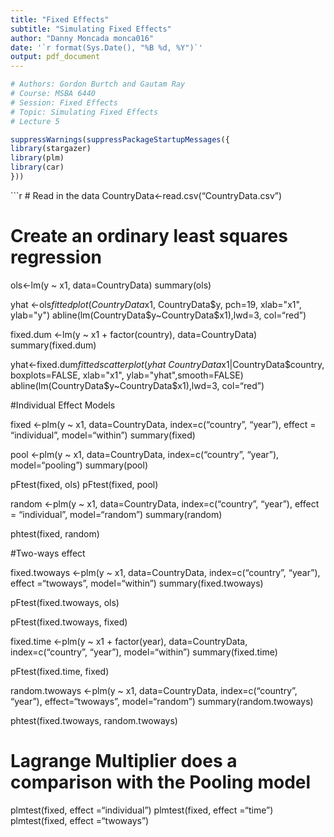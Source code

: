 ```yaml
---
title: "Fixed Effects"
subtitle: "Simulating Fixed Effects"
author: "Danny Moncada monca016"
date: '`r format(Sys.Date(), "%B %d, %Y")`'
output: pdf_document
---
```


```r
# Authors: Gordon Burtch and Gautam Ray
# Course: MSBA 6440
# Session: Fixed Effects
# Topic: Simulating Fixed Effects
# Lecture 5

suppressWarnings(suppressPackageStartupMessages({
library(stargazer)
library(plm)
library(car)
}))
```


```r

# Read in the data
CountryData<-read.csv("CountryData.csv")

# Create an ordinary least squares regression
ols<-lm(y ~ x1, data=CountryData)
summary(ols)


yhat <-ols$fitted
plot(CountryData$x1, CountryData$y, pch=19, xlab="x1", ylab="y")
abline(lm(CountryData$y~CountryData$x1),lwd=3, col="red")

fixed.dum <-lm(y ~ x1 + factor(country), data=CountryData)
summary(fixed.dum)

yhat<-fixed.dum$fitted
scatterplot(yhat~CountryData$x1|CountryData$country, boxplots=FALSE, xlab="x1", ylab="yhat",smooth=FALSE)
abline(lm(CountryData$y~CountryData$x1),lwd=3, col="red")

#Individual Effect Models

fixed <-plm(y ~ x1, data=CountryData, index=c("country", "year"), effect = "individual", model="within")
summary(fixed)

pool <-plm(y ~ x1, data=CountryData, index=c("country", "year"), model="pooling")
summary(pool)


pFtest(fixed, ols)
pFtest(fixed, pool)

random <-plm(y ~ x1, data=CountryData, index=c("country", "year"), effect = "individual", model="random")
summary(random)

phtest(fixed, random)

#Two-ways effect

fixed.twoways <-plm(y ~ x1, data=CountryData, index=c("country", "year"), effect ="twoways", model="within")
summary(fixed.twoways)

pFtest(fixed.twoways, ols)

pFtest(fixed.twoways, fixed)

fixed.time <-plm(y ~ x1 + factor(year), data=CountryData, index=c("country", "year"), model="within")
summary(fixed.time)

pFtest(fixed.time, fixed)

random.twoways <-plm(y ~ x1, data=CountryData, index=c("country", "year"), effect="twoways", model="random")
summary(random.twoways)

phtest(fixed.twoways, random.twoways)

# Lagrange Multiplier does a comparison with the Pooling model


plmtest(fixed, effect ="individual")
plmtest(fixed, effect ="time")
plmtest(fixed, effect ="twoways")